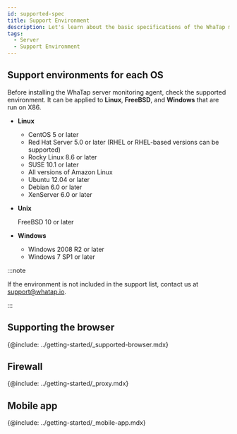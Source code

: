```yaml
---
id: supported-spec
title: Support Environment
description: Let's learn about the basic specifications of the WhaTap monitoring service.
tags:
  - Server
  - Support Environment
---
```


## Support environments for each OS

Before installing the WhaTap server monitoring agent, check the supported environment. It can be applied to **Linux**, **FreeBSD**, and **Windows** that are run on X86.

-   **Linux**

    -   CentOS 5 or later
    -   Red Hat Server 5.0 or later (RHEL or RHEL-based versions can be supported)
    -   Rocky Linux 8.6 or later
    -   SUSE 10.1 or later
    -   All versions of Amazon Linux 
    -   Ubuntu 12.04 or later
    -   Debian 6.0 or later
    -   XenServer 6.0 or later

-   **Unix**

    FreeBSD 10 or later

-   **Windows**

    -   Windows 2008 R2 or later
    -   Windows 7 SP1 or later

:::note

If the environment is not included in the support list, contact us at support@whatap.io.

:::

## Supporting the browser

{@include: ../getting-started/_supported-browser.mdx}

## Firewall

{@include: ../getting-started/_proxy.mdx} 

## Mobile app

{@include: ../getting-started/_mobile-app.mdx}  
